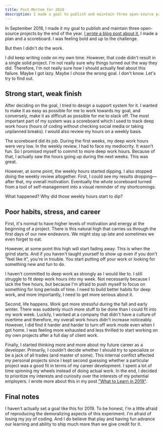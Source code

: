 ```yaml
---
title: Post-Mortem for 2018
description: I made a goal to publish and maintain three open-source projects and then I didn't do that
---
```


In September 2018, I made it my goal to publish and maintain three open-source projects by the end of the year. [I wrote a blog post about it.](https://www.flashover.blog/posts/deep-work-and-the-4-disciplines-of-execution/) I made a plan and a scoreboard. I was feeling bold and up to the challenge.

But then I didn't do the work.

I did keep writing code on my own time. However, that code didn't result in a single solid project. I'm not really sure why things turned out the way they did. Therefore, I'm not really sure how I should actually feel about this failure. Maybe I got lazy. Maybe I chose the wrong goal. I don't know. Let's try to find out.

## Strong start, weak finish

After deciding on the goal, I tried to design a support system for it. I wanted to make it as easy as possible for me to work towards my goal, and conversely, make it as difficult as possible for me to slack off. The most important part of my system was a scoreboard which I used to track deep work hours (hours of coding without checking social media or taking unplanned breaks). I would also review my hours on a weekly basis.

The scoreboard did its job. During the first weeks, my deep work hours were very low. In the weekly review, I had to face my mediocrity. It wasn't fun. So I promised myself to commit to more deep work hours. Because of that, I actually saw the hours going up during the next weeks. This was great.

However, at some point, the weekly hours started dipping. I also stopped doing the weekly review altogether. First, I could see my results dropping—after that, my overall motivation. Eventually the whole scoreboard turned from a tool of self-management into a visual reminder of my shortcomings.

What happened? Why did those weekly hours start to dip?

## Poor habits, stress, and career

First, it's normal to have higher levels of motivation and energy at the beginning of a project. There is this natural high that carries us through the first days of our new endeavors. We might stay up late and sometimes we even forget to eat.

However, at some point this high will start fading away. This is when the grind starts. And if you haven't taught yourself to show up even if you don't "feel like it", you're in trouble. You start putting off your work or looking for something new and fun to do.

I haven't committed to deep work as strongly as I would like to. I still struggle to fit deep work hours into my week. Not necessarily because I lack the free hours, but because I'm afraid to push myself to focus on something for long periods of time. I need to build better habits for deep work, and more importantly, I need to get more serious about it.

Second, life happens. Work got more stressful during the fall and early winter. There was suddenly much more stuff to be done than I could fit into my work week. Luckily, I worked at a company that didn't have a culture of overtime and therefore, my overall work hours didn't increase noticeably. However, I did find it harder and harder to turn off work mode even when I got home. I was feeling more exhausted and less thrilled to start working on my own projects after a full day of client work.

Finally, I started thinking more and more about my future career as a developer. Primarily, I couldn't decide whether I should try to specialize or be a jack of all trades (and master of some). This internal conflict affected my personal projects since I kept second guessing whether a particular project was a good fit in terms of my career development. I spent a lot of time spinning my wheels instead of doing actual work. In the end, I decided to prioritize my interests and curiosity over the interests of my potential employers. I wrote more about this in my post ["What to Learn in 2019"](https://www.flashover.blog/posts/what-to-learn-in-2019/).

## Final notes

I haven't actually set a goal like this for 2019. To be honest, I'm a little afraid of reproducing the demoralizing aspects of this experiment. I'm afraid of losing my joy of coding. And I do believe that play and having fun advance our learning and ability to ship much more than we give credit for it.

